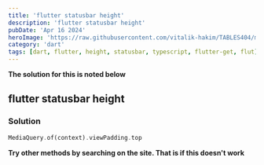 ```yaml
---
title: 'flutter statusbar height'
description: 'flutter statusbar height'
pubDate: 'Apr 16 2024'
heroImage: 'https://raw.githubusercontent.com/vitalik-hakim/TABLES404/main/error_b/dart.png'
category: 'dart'
tags: [dart, flutter, height, statusbar, typescript, flutter-get, flut]
---
```


**The solution for this is noted below**

## flutter statusbar height

### Solution

```dart
MediaQuery.of(context).viewPadding.top
```

**Try other methods by searching on the site. That is if this doesn't work**
